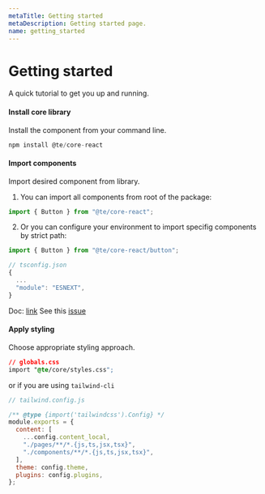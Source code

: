 ```yaml
---
metaTitle: Getting started
metaDescription: Getting started page.
name: getting_started
---
```


# Getting started

<Description>A quick tutorial to get you up and running.</Description>

#### Install core library

Install the component from your command line.

```js
npm install @te/core-react
```

#### Import components

Import desired component from library.

1. You can import all components from root of the package:

```js
import { Button } from "@te/core-react";
```

2. Or you can configure your environment to import specifig components by strict path:

```js
import { Button } from "@te/core-react/button";
```

```js
// tsconfig.json
{
  ...
  "module": "ESNEXT",
}
```

Doc: [link](https://github.com/jkrems/proposal-pkg-exports/)
See this [issue](https://stackoverflow.com/questions/70296652/how-can-i-use-exports-in-package-json-today-for-nested-submodules-and-typescri)

#### Apply styling

Choose appropriate styling approach.

```css
// globals.css
import "@te/core/styles.css";
```

or if you are using `tailwind-cli`

```js
// tailwind.config.js

/** @type {import('tailwindcss').Config} */
module.exports = {
  content: [
    ...config.content_local,
    "./pages/**/*.{js,ts,jsx,tsx}",
    "./components/**/*.{js,ts,jsx,tsx}",
  ],
  theme: config.theme,
  plugins: config.plugins,
};
```
